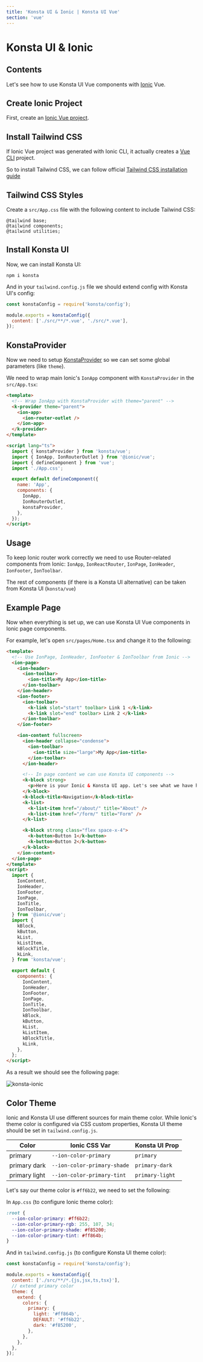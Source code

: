 ```yaml
---
title: 'Konsta UI & Ionic | Konsta UI Vue'
section: 'vue'
---
```


# Konsta UI & Ionic

## Contents

Let's see how to use Konsta UI Vue components with [Ionic](https://ionicframework.com/vue) Vue.

## Create Ionic Project

First, create an [Ionic Vue project](https://ionicframework.com/vue#start).

## Install Tailwind CSS

If Ionic Vue project was generated with Ionic CLI, it actually creates a [Vue CLI](https://cli.vuejs.org) project.

So to install Tailwind CSS, we can follow official [Tailwind CSS installation guide](https://tailwindcss.com/docs/installation#installing-tailwind-css-as-a-post-css-plugin)

## Tailwind CSS Styles

Create a `src/App.css` file with the following content to include Tailwind CSS:

```
@tailwind base;
@tailwind components;
@tailwind utilities;
```

## Install Konsta UI

Now, we can install Konsta UI:

```
npm i konsta
```

And in your `tailwind.config.js` file we should extend config with Konsta UI's config:

```js
const konstaConfig = require('konsta/config');

module.exports = konstaConfig({
  content: ['./src/**/*.vue', './src/*.vue'],
});
```

## KonstaProvider

Now we need to setup [KonstaProvider](/vue/konsta-provider) so we can set some global parameters (like `theme`).

We need to wrap main Ionic's `IonApp` component with `KonstaProvider` in the `src/App.tsx`:

```html
<template>
  <!-- Wrap IonApp with KonstaProvider with theme="parent" -->
  <k-provider theme="parent">
    <ion-app>
      <ion-router-outlet />
    </ion-app>
  </k-provider>
</template>

<script lang="ts">
  import { konstaProvider } from 'konsta/vue';
  import { IonApp, IonRouterOutlet } from '@ionic/vue';
  import { defineComponent } from 'vue';
  import './App.css';

  export default defineComponent({
    name: 'App',
    components: {
      IonApp,
      IonRouterOutlet,
      konstaProvider,
    },
  });
</script>
```

## Usage

To keep Ionic router work correctly we need to use Router-related components from Ionic: `IonApp`, `IonReactRouter`, `IonPage`, `IonHeader`, `IonFooter`, `IonToolbar`.

The rest of components (if there is a Konsta UI alternative) can be taken from Konsta UI (`konsta/vue`)

## Example Page

Now when everything is set up, we can use Konsta UI Vue components in Ionic page components.

For example, let's open `src/pages/Home.tsx` and change it to the following:

```html
<template>
  <!-- Use IonPage, IonHeader, IonFooter & IonToolbar from Ionic -->
  <ion-page>
    <ion-header>
      <ion-toolbar>
        <ion-title>My App</ion-title>
      </ion-toolbar>
    </ion-header>
    <ion-footer>
      <ion-toolbar>
        <k-link slot="start" toolbar> Link 1 </k-link>
        <k-link slot="end" toolbar> Link 2 </k-link>
      </ion-toolbar>
    </ion-footer>

    <ion-content fullscreen>
      <ion-header collapse="condense">
        <ion-toolbar>
          <ion-title size="large">My App</ion-title>
        </ion-toolbar>
      </ion-header>

      <!-- In page content we can use Konsta UI components -->
      <k-block strong>
        <p>Here is your Ionic & Konsta UI app. Let's see what we have here.</p>
      </k-block>
      <k-block-title>Navigation</k-block-title>
      <k-list>
        <k-list-item href="/about/" title="About" />
        <k-list-item href="/form/" title="Form" />
      </k-list>

      <k-block strong class="flex space-x-4">
        <k-button>Button 1</k-button>
        <k-button>Button 2</k-button>
      </k-block>
    </ion-content>
  </ion-page>
</template>
<script>
  import {
    IonContent,
    IonHeader,
    IonFooter,
    IonPage,
    IonTitle,
    IonToolbar,
  } from '@ionic/vue';
  import {
    kBlock,
    kButton,
    kList,
    kListItem,
    kBlockTitle,
    kLink,
  } from 'konsta/vue';

  export default {
    components: {
      IonContent,
      IonHeader,
      IonFooter,
      IonPage,
      IonTitle,
      IonToolbar,
      kBlock,
      kButton,
      kList,
      kListItem,
      kBlockTitle,
      kLink,
    },
  };
</script>
```

As a result we should see the following page:

<img
  class="w-full max-w-[375px] rounded-lg border border-black/10"
  src="/images/docs/k-ionic.png"
  alt="konsta-ionic"
/>

## Color Theme

Ionic and Konsta UI use different sources for main theme color. While Ionic's theme color is configured via CSS custom properties, Konsta UI theme should be set in `tailwind.config.js`.

| Color         | Ionic CSS Var               | Konsta UI Prop  |
| ------------- | --------------------------- | --------------- |
| primary       | `--ion-color-primary`       | `primary`       |
| primary dark  | `--ion-color-primary-shade` | `primary-dark`  |
| primary light | `--ion-color-primary-tint`  | `primary-light` |

Let's say our theme color is <span class="inline-block h-[1em] w-[1em] bg-[#ff6b22] align-middle" /> `#ff6b22`, we need to set the following:

In `App.css` (to configure Ionic theme color):

```css
:root {
  --ion-color-primary: #ff6b22;
  --ion-color-primary-rgb: 255, 107, 34;
  --ion-color-primary-shade: #f85200;
  --ion-color-primary-tint: #ff864b;
}
```

And in `tailwind.config.js` (to configure Konsta UI theme color):

```js
const konstaConfig = require('konsta/config');

module.exports = konstaConfig({
  content: ['./src/**/*.{js,jsx,ts,tsx}'],
  // extend primary color
  theme: {
    extend: {
      colors: {
        primary: {
          light: '#ff864b',
          DEFAULT: '#ff6b22',
          dark: '#f85200',
        },
      },
    },
  },
});
```
